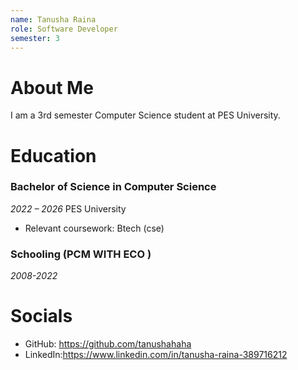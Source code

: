 ```yaml
---
name: Tanusha Raina
role: Software Developer
semester: 3
---
```


# About Me

I am a 3rd semester Computer Science student at PES University. 

# Education

### Bachelor of Science in Computer Science
_2022 – 2026_ 
PES University
- Relevant coursework: Btech (cse)
### Schooling (PCM WITH ECO )
_2008-2022_


# Socials

- GitHub: https://github.com/tanushahaha
- LinkedIn:https://www.linkedin.com/in/tanusha-raina-389716212
